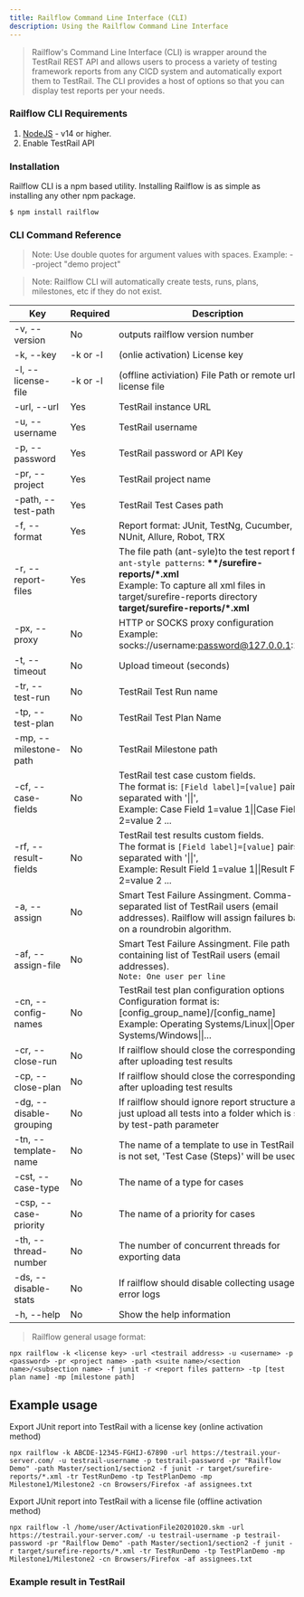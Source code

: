 ```yaml
---
title: Railflow Command Line Interface (CLI)
description: Using the Railflow Command Line Interface
---
```


> Railflow's Command Line Interface (CLI) is wrapper around the TestRail REST API and allows users to process a variety of testing framework reports from any CICD system and automatically export them to TestRail. The CLI provides a host of options so that you can display test reports per your needs.

### Railflow CLI Requirements
1. [NodeJS](https://nodejs.org) - v14 or higher.
2. Enable TestRail API 
<ImageZoom src="arch/site-settings-api.png" alt="" />


### Installation
Railflow CLI is a npm based utility. Installing Railflow is as simple as installing any other npm package. 

```shell
$ npm install railflow
```
### CLI Command Reference
> Note: Use double quotes for argument values with spaces. Example: --project "demo project"

> Note: Railflow CLI will automatically create tests, runs, plans, milestones, etc if they do not exist. 



| Key                           | Required                 | Description                                                                                                                                                 | Example                                                               |
| ----------------------------- | ------------------------ | ----------------------------------------------------------------------------------------------------------------------------------------------------------- | --------------------------------------------------------------------- |
| -v, --version                 | No                       | outputs railflow version number                                                                                                                             | -v                                                                    |
| -k, --key                     | -k or -l                 | (onlie activation) License key                                                                                                                              | -k XXXXX-XXXXX-XXXXX-XXXXX                                            |
| -l, --license-file            | -k or -l                 | (offline activiation) File Path or remote url license file                                                                                                  | -l /files/ActivationFile.skm                                          |
| -url, --url                   | Yes                      | TestRail instance URL                                                                                                                                       | -url https://example.testrail.io                                      |
| -u, --username                | Yes                      | TestRail username                                                                                                                                           | -u test-username                                                      |
| -p, --password                | Yes                      | TestRail password or API Key                                                                                                                                | -p XtpHXiPLEODyhF                                                     |
| -pr, --project                | Yes                      | TestRail project name                                                                                                                                       | -pr "project-01"                                                      |
| -path, --test-path            | Yes                      | TestRail Test Cases path                                                                                                                                    | -path "Section1/subsection2/ShoppingCart                              |
| -f, --format                  | Yes                      | Report format: JUnit, TestNg, Cucumber, NUnit, Allure, Robot, TRX                                                                                           | -f junit                                                              |
| -r, --report-files            | Yes                      | The file path (ant-syle)to the test report file(s)<br/>``ant-style patterns``: **\*\*/surefire-reports/\*.xml**<br/>Example: To capture all xml files in target/surefire-reports directory <br/> **target/surefire-reports/\*.xml**     | -r target/surefire-reports/*.xml                                      |
| -px, --proxy                  | No                       | HTTP or SOCKS proxy configuration <br/> Example: socks://username:password@127.0.0.1:1080                                                                        | -px socks://127.0.0.1:1080                                            |
| -t, --timeout                 | No                       | Upload timeout (seconds)                                                                                                                                    | -t 10                                                                 |
| -tr, --test-run               | No                       | TestRail Test Run name                                                                                                                                      | -tr "Chrome Regression Run"                                                      |
| -tp, --test-plan              | No                       | TestRail Test Plan Name                                                                                                                                     | -tp "Shopping Cart Test Plan"                                                       |
| -mp, --milestone-path         | No                       | TestRail Milestone path                                                                                                                                     | -mp Milestone1/Milestone2                                             |
| -cf, --case-fields            | No                       | TestRail test case custom fields. <br/> The format is: ``[Field label]=[value]`` pairs, separated with '\|\|', <br/> Example: Case Field 1=value 1\|\|Case Field 2=value 2 ...                          | -cf "Case Field 1=value 1\|\|Case Field 2=value 2"                    |
| -rf, --result-fields          | No                       | TestRail test results custom fields. <br/> The format is ``[Field label]=[value]`` pairs, separated with '\|\|', <br/> Example:  Result Field 1=value 1\|\|Result Field 2=value 2 ...               | -rf "Result Field 1=value 1\|\|Result Field 2=value 2"                |
| -a, --assign                  | No                       | Smart Test Failure Assingment. Comma-separated list of TestRail users (email addresses). Railflow will assign failures based on a roundrobin algorithm.                                                             | -a user1@email.com,user2@email.com                                    |
| -af, --assign-file            | No                       | Smart Test Failure Assingment. File path containing list of TestRail users (email addresses). <br/>``Note: One user per line``           | -af /assignees.txt                                                    |
| -cn, --config-names           | No                       | TestRail test plan configuration options <br/>Configuration format is: [config_group_name]/[config_name]<br/> Example: Operating Systems/Linux\|\|Operating Systems/Windows\|\|...              | -cn Operating Systems/Linux\|\|Operating Systems/Windows              |
| -cr, --close-run              | No                       | If railflow should close the corresponding run after uploading test results                                                                                 | -cr                                                                   |
| -cp, --close-plan             | No                       | If railflow should close the corresponding plan after uploading test results                                                                                | -cp                                                                   |
| -dg, --disable-grouping       | No                       | If railflow should ignore report structure and just upload all tests into a folder which is set by test-path parameter                                      | -dg                                                                   |
| -tn, --template-name          | No                       | The name of a template to use in TestRail. If it is not set, 'Test Case (Steps)' will be used                                                               | -tn "Test Case (Steps)"                                               |
| -cst, --case-type             | No                       | The name of a type for cases                                                                                                                                | -cst other                                                            |
| -csp, --case-priority         | No                       | The name of a priority for cases                                                                                                                            | -csp medium                                                           |
| -th, --thread-number          | No                       | The number of concurrent threads for exporting data                                                                                                         | -th 8                                                                 |
| -ds, --disable-stats          | No                       | If railflow should disable collecting usage and error logs                                                                                                  | -ds                                                                   |
| -h, --help                    | No                       | Show the help information                                                                                                                                   | -h                                                                    |


> Railflow general usage format:

```shell:title=Example
npx railflow -k <license key> -url <testrail address> -u <username> -p <password> -pr <project name> -path <suite name>/<section name>/<subsection name> -f junit -r <report files pattern> -tp [test plan name] -mp [milestone path]
```

## Example usage

Export JUnit report into TestRail with a license key (online activation method)
```shell:title=Example
npx railflow -k ABCDE-12345-FGHIJ-67890 -url https://testrail.your-server.com/ -u testrail-username -p testrail-password -pr "Railflow Demo" -path Master/section1/section2 -f junit -r target/surefire-reports/*.xml -tr TestRunDemo -tp TestPlanDemo -mp Milestone1/Milestone2 -cn Browsers/Firefox -af assignees.txt
```

Export JUnit report into TestRail with a license file (offline activation method)
```shell:title=Example
npx railflow -l /home/user/ActivationFile20201020.skm -url https://testrail.your-server.com/ -u testrail-username -p testrail-password -pr "Railflow Demo" -path Master/section1/section2 -f junit -r target/surefire-reports/*.xml -tr TestRunDemo -tp TestPlanDemo -mp Milestone1/Milestone2 -cn Browsers/Firefox -af assignees.txt
```

### Example result in TestRail

<ImageZoom src="cicd/testrail/02/testrail-results.png" alt="" />
